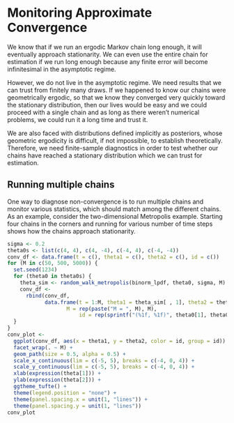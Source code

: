 # Monitoring Approximate Convergence

We know that if we run an ergodic Markov chain long enough, it will
eventually approach stationarity.  We can even use the entire chain for
estimation if we run long enough because any finite error will become
infinitesimal in the asymptotic regime.

However, we do not live in the asymptotic regime.  We need results
that we can trust from finitely many draws.  If we happened to know
our chains were geometrically ergodic, so that we know they converged
very quickly toward the stationary distribution, then our lives would
be easy and we could proceed with a single chain and as long as there
weren't numerical problems, we could run it a long time and trust it.

We are also faced with distributions defined implicitly as posteriors,
whose geometric ergodicity is difficult, if not impossible, to
establish theoretically.  Therefore, we need finite-sample diagnostics
in order to test whether our chains have reached a stationary
distribution which we can trust for estimation.

## Running multiple chains

One way to diagnose non-convergence is to run multiple chains and
monitor various statistics, which should match among the different
chains.  As an example, consider the two-dimensional Metropolis
example.  Starting four chains in the corners and running for various
number of time steps shows how the chains approach stationarity.

```r
sigma <- 0.2
theta0s <- list(c(4, 4), c(4, -4), c(-4, 4), c(-4, -4))
conv_df <- data.frame(t = c(), theta1 = c(), theta2 = c(), id = c())
for (M in c(50, 500, 5000)) {
  set.seed(1234)
  for (theta0 in theta0s) {
    theta_sim <- random_walk_metropolis(binorm_lpdf, theta0, sigma, M)
    conv_df <-
      rbind(conv_df,
            data.frame(t = 1:M, theta1 = theta_sim[ , 1], theta2 = theta_sim[ , 2],
	               M = rep(paste("M = ", M), M),
                       id = rep(sprintf("(%1f, %1f)", theta0[1], theta0[2]), M)))
  }
}
conv_plot <-
  ggplot(conv_df, aes(x = theta1, y = theta2, color = id, group = id)) +
  facet_wrap(. ~ M) +
  geom_path(size = 0.5, alpha = 0.5) +
  scale_x_continuous(lim = c(-5, 5), breaks = c(-4, 0, 4)) +
  scale_y_continuous(lim = c(-5, 5), breaks = c(-4, 0, 4)) +
  xlab(expression(theta[1])) +
  ylab(expression(theta[2])) +
  ggtheme_tufte() +
  theme(legend.position = "none") +
  theme(panel.spacing.x = unit(1, "lines")) +
  theme(panel.spacing.y = unit(1, "lines"))
conv_plot
```
